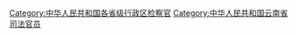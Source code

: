[[Category:中华人民共和国各省级行政区检察官|Category:中华人民共和国各省级行政区检察官]]
[[Category:中华人民共和国云南省司法官员|Category:中华人民共和国云南省司法官员]]